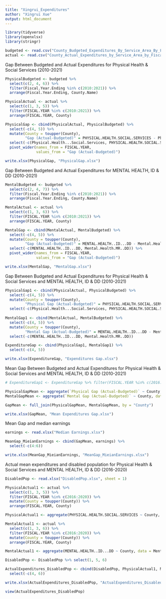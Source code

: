 ```yaml
---
title: "Xingrui_Expenditures"
author: "Xingrui Xue"
output: html_document
---
```


```r
library(tidyverse)
library(openxlsx)
library(stringr)
```

```r
budgeted <- read.csv("County_Budgeted_Expenditures_By_Service_Area_By_Fiscal_Year.csv")
actual <- read.csv("County_Actual_Expenditures_by_Service_Area_by_Fiscal_Year.csv")
```

Gap Between Budgeted and Actual Expenditures for Physical Health & Social Services (2010-2021)
```r
PhysicalBudgeted <- budgeted %>%
  select(c(2, 4, 6)) %>%
  filter(Fiscal.Year.Ending %in% c(2010:2021)) %>%
  arrange(Fiscal.Year.Ending, County.Name)

PhysicalActual <- actual %>%
  select(c(1, 3, 5)) %>%
  filter(FISCAL.YEAR %in% c(2010:2021)) %>%
  arrange(FISCAL.YEAR, County)

PhysicalGap <- cbind(PhysicalActual, PhysicalBudgeted) %>%
  select(-c(4, 5)) %>%
  mutate(County = toupper(County),
         "Gap (Actual-Budgeted)" = PHYSICAL.HEALTH.SOCIAL.SERVICES - Physical.Health...Social.Services) %>%
  select(-c(Physical.Health...Social.Services, PHYSICAL.HEALTH.SOCIAL.SERVICES)) %>%
  pivot_wider(names_from = FISCAL.YEAR,
              values_from = "Gap (Actual-Budgeted)")

write.xlsx(PhysicalGap, "PhysicalGap.xlsx")
```

Gap Between Budgeted and Actual Expenditures for MENTAL HEALTH, ID & DD (2010-2021)
```r
MentalBudgeted <- budgeted %>%
  select(c(2, 4, 7)) %>%
  filter(Fiscal.Year.Ending %in% c(2010:2021)) %>%
  arrange(Fiscal.Year.Ending, County.Name)

MentalActual <- actual %>%
  select(c(1, 3, 6)) %>%
  filter(FISCAL.YEAR %in% c(2010:2021)) %>%
  arrange(FISCAL.YEAR, County)

MentalGap <- cbind(MentalActual, MentalBudgeted) %>%
  select(-c(4, 5)) %>%
  mutate(County = toupper(County),
         "Gap (Actual-Budgeted)" = MENTAL.HEALTH..ID...DD - Mental.Health.MR..DD) %>%
  select(-c(MENTAL.HEALTH..ID...DD, Mental.Health.MR..DD)) %>%
  pivot_wider(names_from = FISCAL.YEAR,
              values_from = "Gap (Actual-Budgeted)")

write.xlsx(MentalGap, "MentalGap.xlsx")
```
Gap Between Budgeted and Actual Expenditures for Physical Health & Social Services and MENTAL HEALTH, ID & DD (2010-2021)
```r
PhysicalGap1 <- cbind(PhysicalActual, PhysicalBudgeted) %>%
  select(-c(4, 5)) %>%
  mutate(County = toupper(County),
         "Physical Gap (Actual-Budgeted)" = PHYSICAL.HEALTH.SOCIAL.SERVICES - Physical.Health...Social.Services) %>%
  select(-c(Physical.Health...Social.Services, PHYSICAL.HEALTH.SOCIAL.SERVICES))
  
MentalGap1 <- cbind(MentalActual, MentalBudgeted) %>%
  select(-c(4, 5)) %>%
  mutate(County = toupper(County),
         "Mental Gap (Actual-Budgeted)" = MENTAL.HEALTH..ID...DD - Mental.Health.MR..DD) %>%
  select(-c(MENTAL.HEALTH..ID...DD, Mental.Health.MR..DD))

ExpenditureGap <- cbind(PhysicalGap1, MentalGap1) %>%
  select(-c(4, 5))

write.xlsx(ExpenditureGap, "Expenditures Gap.xlsx")
```

Mean Gap Between Budgeted and Actual Expenditures for Physical Health & Social Services and MENTAL HEALTH, ID & DD (2010-2021)
```r
# ExpenditureGap1 <- ExpenditureGap %>% filter(FISCAL.YEAR %in% c(2016:2020))

PhysicalGapMean <- aggregate(`Physical Gap (Actual-Budgeted)` ~ County, data = ExpenditureGap, mean)
MentalGapMean <- aggregate(`Mental Gap (Actual-Budgeted)` ~ County, data = ExpenditureGap, mean)

GapMean <- full_join(PhysicalGapMean, MentalGapMean, by = "County")

write.xlsx(GapMean, "Mean Expenditures Gap.xlsx")
```
Mean Gap and median earnings
```r
earnings <- read.xlsx("Median Earnings.xlsx")

MeanGap_MieianEarnings <- cbind(GapMean, earnings) %>%
  select(-c(4:6))

write.xlsx(MeanGap_MieianEarnings, "MeanGap_MieianEarnings.xlsx")
```

Actual mean expenditures and disabled population for Physical Health & Social Services and MENTAL HEALTH, ID & DD (2016-2020)
```r
DisabledPop <- read.xlsx("DisabledPop.xlsx", sheet = 1)

PhysicalActual1 <- actual %>%
  select(c(1, 3, 5)) %>%
  filter(FISCAL.YEAR %in% c(2016:2020)) %>%
  mutate(County = toupper(County)) %>%
  arrange(FISCAL.YEAR, County)

PhysicalActual1 <- aggregate(PHYSICAL.HEALTH.SOCIAL.SERVICES ~ County, data = PhysicalActual1, mean)

MentalActual1 <- actual %>%
  select(c(1, 3, 6)) %>%
  filter(FISCAL.YEAR %in% c(2016:2020)) %>%
  mutate(County = toupper(County)) %>%
  arrange(FISCAL.YEAR, County)

MentalActual1 <- aggregate(MENTAL.HEALTH..ID...DD ~ County, data = MentalActual1, mean)

DisabledPop <- DisabledPop %>% select(1, 5, 6)

ActualExpenditures_DisabledPop <- cbind(DisabledPop, PhysicalActual1, MentalActual1) %>%
  select(-c(4, 6))

write.xlsx(ActualExpenditures_DisabledPop, "ActualExpenditures_DisabledPop.xlsx")

view(ActualExpenditures_DisabledPop)
```